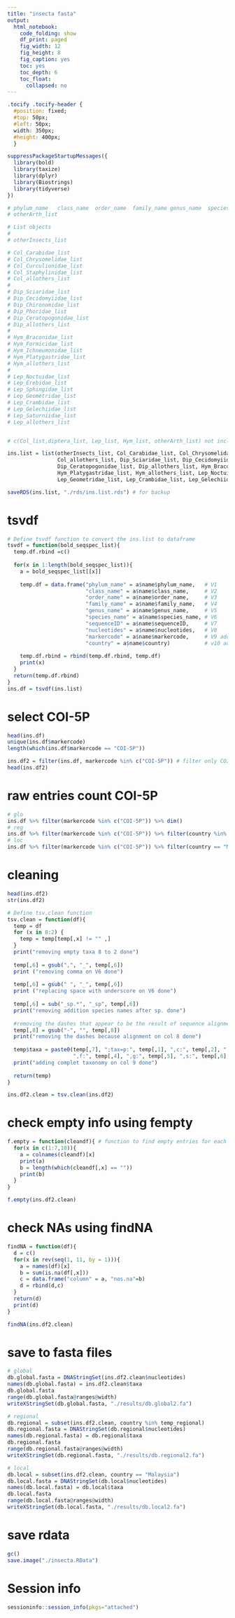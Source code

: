 ---
title: "insecta fasta"
output:
  html_notebook:
    code_folding: show
    df_print: paged
    fig_width: 12
    fig_height: 8
    fig_caption: yes
    toc: yes
    toc_depth: 6
    toc_float:
      collapsed: no
---

```{css, echo=FALSE}
.tocify .tocify-header {
  #position: fixed;
  #top: 50px;
  #left: 50px;
  width: 350px;
  #height: 400px;
  }
```

```{r setup}
suppressPackageStartupMessages({
  library(bold)
  library(taxize)
  library(dplyr)
  library(Biostrings)
  library(tidyverse)
})
```

```{r}
# phylum_name	class_name	order_name	family_name	genus_name	species_name	sequenceID	nucleotides
# otherArth_list

# List objects
#
# otherInsects_list

# Col_Carabidae_list
# Col_Chrysomelidae_list
# Col_Curculionidae_list
# Col_Staphylinidae_list
# Col_allothers_list
# 
# Dip_Sciaridae_list
# Dip_Cecidomyiidae_list
# Dip_Chironomidae_list
# Dip_Phoridae_list
# Dip_Ceratopogonidae_list
# Dip_allothers_list
# 
# Hym_Braconidae_list
# Hym_Formicidae_list
# Hym_Ichneumonidae_list
# Hym_Platygastridae_list
# Hym_allothers_list
# 
# Lep_Noctuidae_list
# Lep_Erebidae_list
# Lep_Sphingidae_list
# Lep_Geometridae_list
# Lep_Crambidae_list
# Lep_Gelechiidae_list
# Lep_Saturniidae_list
# Lep_allothers_list


# c(Col_list,diptera_list, Lep_list, Hym_list, otherArth_list) not included

ins.list = list(otherInsects_list, Col_Carabidae_list, Col_Chrysomelidae_list, Col_Curculionidae_list, Col_Staphylinidae_list,
                Col_allothers_list, Dip_Sciaridae_list, Dip_Cecidomyiidae_list, Dip_Chironomidae_list, Dip_Phoridae_list,
                Dip_Ceratopogonidae_list, Dip_allothers_list, Hym_Braconidae_list, Hym_Formicidae_list, Hym_Ichneumonidae_list,
                Hym_Platygastridae_list, Hym_allothers_list, Lep_Noctuidae_list, Lep_Erebidae_list, Lep_Sphingidae_list,
                Lep_Geometridae_list, Lep_Crambidae_list, Lep_Gelechiidae_list, Lep_Saturniidae_list, Lep_allothers_list)

saveRDS(ins.list, "./rds/ins.list.rds") # for backup
```

# tsvdf
```{r}
# Define tsvdf function to convert the ins.list to dataframe
tsvdf = function(bold_seqspec_list){
  temp.df.rbind =c()
  
  for(x in 1:length(bold_seqspec_list)){
    a = bold_seqspec_list[[x]]
    
    temp.df = data.frame("phylum_name" = a$name$phylum_name,   # V1
                         "class_name" = a$name$class_name,     # V2
                         "order_name" = a$name$order_name,     # V3
                         "family_name" = a$name$family_name,   # V4
                         "genus_name" = a$name$genus_name,     # V5
                         "species_name" = a$name$species_name, # V6
                         "sequenceID" = a$name$sequenceID,     # V7
                         "nucleotides" = a$name$nucleotides,   # V8
                         "markercode" = a$name$markercode,     # V9 added markercode
                         "country" = a$name$country)           # v10 added country
    
    temp.df.rbind = rbind(temp.df.rbind, temp.df)
    print(x)
  }
  return(temp.df.rbind)
}
ins.df = tsvdf(ins.list)
```

# select COI-5P
```{r}
head(ins.df)
unique(ins.df$markercode)
length(which(ins.df$markercode == "COI-5P"))

ins.df2 = filter(ins.df, markercode %in% c("COI-5P")) # filter only COI-5P
head(ins.df2)
```

# raw entries count COI-5P
```{r}
# glo
ins.df %>% filter(markercode %in% c("COI-5P")) %>% dim()
# reg
ins.df %>% filter(markercode %in% c("COI-5P")) %>% filter(country %in% temp_regional) %>% dim()
# loc
ins.df %>% filter(markercode %in% c("COI-5P")) %>% filter(country == "Malaysia") %>% dim()
```


# cleaning
```{r}
head(ins.df2)
str(ins.df2)

# Define tsv.clean function
tsv.clean = function(df){
  temp = df
  for (x in 8:2) {
    temp = temp[temp[,x] != "" ,]
  }
  print("removing empty taxa 8 to 2 done")
  
  temp[,6] = gsub(",", "_", temp[,6])
  print ("removing comma on V6 done")
  
  temp[,6] = gsub(" ", "_", temp[,6])
  print ("replacing space with underscore on V6 done")
  
  temp[,6] = sub("_sp.*", "_sp", temp[,6])
  print("removing addition species names after sp. done")
  
  #removing the dashes that appear to be the result of sequence alignment before going into the BOLD db
  temp[,8] = gsub("-", "", temp[,8])
  print("removing the dashes because alignment on col 8 done")
  
  temp$taxa = paste0(temp[,7], ";tax=p:", temp[,1], ",c:", temp[,2], ",o:", temp[,3],
                     ",f:", temp[,4], ",g:", temp[,5], ",s:", temp[,6],  ";")
  print("adding complet taxonomy on col 9 done")
  
  return(temp)
}

ins.df2.clean = tsv.clean(ins.df2)
```

# check empty info using fempty
```{r}
f.empty = function(cleandf){ # function to find empty entries for each column
  for(x in c(1:7,10)){
    a = colnames(cleandf)[x]
    print(a)
    b = length(which(cleandf[,x] == ""))
    print(b)
  }
}

f.empty(ins.df2.clean)
```

# check NAs using findNA
```{r}
findNA = function(df){
  d = c()
  for(x in rev(seq(1, 11, by = 1))){
    a = names(df)[x]
    b = sum(is.na(df[,x]))
    c = data.frame("column" = a, "nos.na"=b)
    d = rbind(d,c)
  }
  return(d)
  print(d)
}

findNA(ins.df2.clean)
```

# save to fasta files
```{r}
# global
db.global.fasta = DNAStringSet(ins.df2.clean$nucleotides)
names(db.global.fasta) = ins.df2.clean$taxa
db.global.fasta
range(db.global.fasta@ranges@width)
writeXStringSet(db.global.fasta, "./results/db.global2.fa")

# regional
db.regional = subset(ins.df2.clean, country %in% temp_regional)
db.regional.fasta = DNAStringSet(db.regional$nucleotides)
names(db.regional.fasta) = db.regional$taxa
db.regional.fasta
range(db.regional.fasta@ranges@width)
writeXStringSet(db.regional.fasta, "./results/db.regional2.fa")

# local
db.local = subset(ins.df2.clean, country == "Malaysia")
db.local.fasta = DNAStringSet(db.local$nucleotides)
names(db.local.fasta) = db.local$taxa
db.local.fasta
range(db.local.fasta@ranges@width)
writeXStringSet(db.local.fasta, "./results/db.local2.fa")
```

# save rdata
```{r}
gc()
save.image("./insecta.RData")
```


# Session info
```{r}
sessioninfo::session_info(pkgs="attached")
```